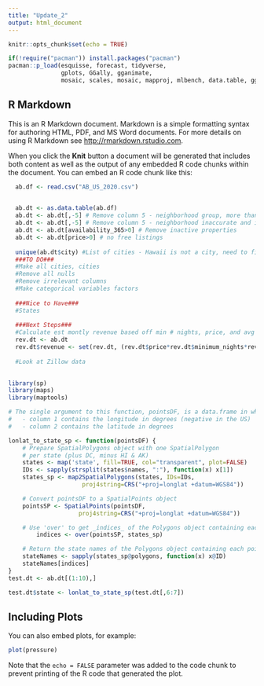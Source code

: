 ```yaml
---
title: "Update_2"
output: html_document
---
```


```r
knitr::opts_chunk$set(echo = TRUE)
```

```r
if(!require("pacman")) install.packages("pacman")
pacman::p_load(esquisse, forecast, tidyverse, 
               gplots, GGally, gganimate,
               mosaic, scales, mosaic, mapproj, mlbench, data.table, ggcorrplot, leaps, corrplot, MASS, caret, ggplot2, knitr, ggmap, grid, mlbench, gridExtra)
```
## R Markdown

This is an R Markdown document. Markdown is a simple formatting syntax for authoring HTML, PDF, and MS Word documents. For more details on using R Markdown see <http://rmarkdown.rstudio.com>.

When you click the **Knit** button a document will be generated that includes both content as well as the output of any embedded R code chunks within the document. You can embed an R code chunk like this:

```r
  ab.df <- read.csv("AB_US_2020.csv")
  
```


```r
  ab.dt <- as.data.table(ab.df)
  ab.dt <- ab.dt[,-5] # Remove column 5 - neighborhood group, more than 50% empty
  ab.dt <- ab.dt[,-5] # Remove column 5 - neighborhood inaccurate and inconsistent. City a better option
  ab.dt <- ab.dt[availability_365>0] # Remove inactive properties
  ab.dt <- ab.dt[price>0] # no free listings
  
  unique(ab.dt$city) #List of cities - Hawaii is not a city, need to fix?
  ###TO DO###
  #Make all cities, cities
  #Remove all nulls
  #Remove irrelevant columns
  #Make categorical variables factors
  
  ###Nice to Have###
  #States
  
  ###Next Steps###
  #Calculate est montly revenue based off min # nights, price, and avg # reviews per month
  rev.dt <- ab.dt
  rev.dt$revenue <- set(rev.dt, (rev.dt$price*rev.dt$minimum_nights*rev.dt$reviews_per_month))
  
  #Look at Zillow data
  

```

```r
library(sp)
library(maps)
library(maptools)

# The single argument to this function, pointsDF, is a data.frame in which:
#   - column 1 contains the longitude in degrees (negative in the US)
#   - column 2 contains the latitude in degrees

lonlat_to_state_sp <- function(pointsDF) {
    # Prepare SpatialPolygons object with one SpatialPolygon
    # per state (plus DC, minus HI & AK)
    states <- map('state', fill=TRUE, col="transparent", plot=FALSE)
    IDs <- sapply(strsplit(states$names, ":"), function(x) x[1])
    states_sp <- map2SpatialPolygons(states, IDs=IDs,
                     proj4string=CRS("+proj=longlat +datum=WGS84"))

    # Convert pointsDF to a SpatialPoints object 
    pointsSP <- SpatialPoints(pointsDF, 
                    proj4string=CRS("+proj=longlat +datum=WGS84"))

    # Use 'over' to get _indices_ of the Polygons object containing each point 
        indices <- over(pointsSP, states_sp)

    # Return the state names of the Polygons object containing each point
    stateNames <- sapply(states_sp@polygons, function(x) x@ID)
    stateNames[indices]
}
test.dt <- ab.dt[(1:10),]

test.dt$state <- lonlat_to_state_sp(test.dt[,6:7])
```

## Including Plots

You can also embed plots, for example:

```r
plot(pressure)
```

Note that the `echo = FALSE` parameter was added to the code chunk to prevent printing of the R code that generated the plot.
